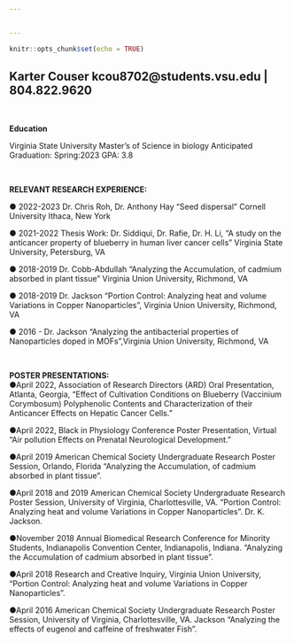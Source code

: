 ```yaml
---


---
```


```r
knitr::opts_chunk$set(echo = TRUE)
```


## **Karter Couser kcou8702@students.vsu.edu | 804.822.9620 **



<br>

**Education** 

Virginia State University Master's of Science in biology Anticipated Graduation: Spring:2023 GPA: 3.8 

<br>

**RELEVANT RESEARCH EXPERIENCE:**

●	2022-2023 Dr. Chris Roh, Dr. Anthony Hay “Seed dispersal” Cornell University Ithaca, New York

●	2021-2022 Thesis Work: Dr. Siddiqui, Dr. Rafie, Dr. H. Li, “A study on the anticancer property of blueberry in human liver cancer cells” Virginia State University, Petersburg, VA

●	2018-2019 Dr. Cobb-Abdullah “Analyzing the Accumulation, of cadmium absorbed in plant tissue” Virginia Union University, Richmond, VA

●	2018-2019 Dr. Jackson “Portion Control: Analyzing heat and volume Variations in Copper Nanoparticles”, Virginia Union University, Richmond, VA

●	2016 - Dr. Jackson “Analyzing the antibacterial properties of Nanoparticles doped in MOFs”,Virginia Union University, Richmond, VA


<br>

**POSTER PRESENTATIONS:**
<br>
●April 2022, Association of Research Directors (ARD) Oral Presentation, Atlanta, Georgia, 
“Effect of Cultivation Conditions on Blueberry (Vaccinium Corymbosum) Polyphenolic Contents and Characterization of their Anticancer Effects on Hepatic Cancer Cells.”

●April 2022, Black in Physiology Conference Poster Presentation, Virtual 
“Air pollution Effects on Prenatal Neurological Development.”

●April 2019 American Chemical Society Undergraduate Research Poster Session, Orlando, Florida “Analyzing the Accumulation, of cadmium absorbed in plant tissue”.

●April 2018 and 2019 American Chemical Society Undergraduate Research Poster Session, University of Virginia, Charlottesville, VA. “Portion Control: Analyzing heat and volume Variations in Copper Nanoparticles”. Dr. K. Jackson.

●November 2018 Annual Biomedical Research Conference for Minority Students, Indianapolis Convention Center, Indianapolis, Indiana. “Analyzing the Accumulation of cadmium absorbed in plant tissue”.

●April 2018 Research and Creative Inquiry, Virginia Union University, “Portion Control: Analyzing heat and volume Variations in Copper Nanoparticles”.

●April 2016 American Chemical Society Undergraduate Research Poster Session, University of Virginia, Charlottesville, VA. Jackson “Analyzing the effects of eugenol and caffeine of freshwater Fish”. 







